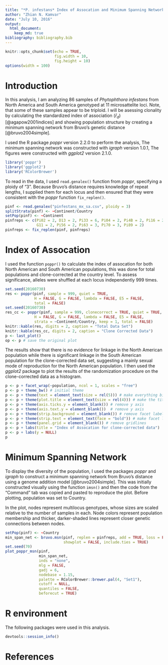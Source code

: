 ```yaml
---
title: "*P. infestans* Index of Assocation and Minimum Spanning Network Analysis"
author: "Zhian N. Kamvar"
date: "July 10, 2016"
output:
  html_document:
    keep_md: true
bibliography: bibliography.bib
---
```


```r
knitr::opts_chunk$set(echo = TRUE,
                      fig.width = 10,
                      fig.height = 10)
options(width = 100)
```

# Introduction

In this analysis, I am analyzing 86 samples of *Phytophthora infestans* from 
North America and South America genotyped at 11 microsattelite loci. Note, that 
some of these samples appear to be triploid. I will be asessing clonality by 
calculating the standardized index of association ($\bar{r}_d$) 
[@agapow2001indices] and showing population structure by creating a minimum 
spanning network from Bruvo's genetic distance [@bruvo2004simple].

I used the R package *poppr* version 2.2.0 to perform the analysis, The minimum
spanning network was constructed with *igraph* version 1.0.1, The figures were
constructed with *ggplot2* version 2.1.0.

```r
library('poppr')
library('ggplot2')
library('RColorBrewer')
```

To read in the data, I used `read.genalex()` function from *poppr*, specifying a
ploidy of "3". Because Bruvo's distance requires knowledge of repeat lengths, I
supplied them for each locus and then ensured that they were consistent with the
*poppr* function `fix_replen()`.

```r
pinf <- read.genalex("pinfestans_mx_sa.csv", ploidy = 3)
splitStrata(pinf) <- ~Continent/Country
setPop(pinf) <- ~Continent
pinfreps <- c(Pi02 = 2, D13 = 2, Pi33 = 6, Pi04 = 2, Pi4B = 2, Pi16 = 2,
              G11 = 2, Pi56 = 2, Pi63 = 3, Pi70 = 3, Pi89 = 2)
pinfreps <- fix_replen(pinf, pinfreps)
```

# Index of Assocation

I used the function `poppr()` to calculate the index of assocation for both
North American and South American populations, this was done for total
populations and clone-corrected at the country level. To assess significance,
alleles were shuffled at each locus independently 999 times.

```r
set.seed(20160730)
res <- poppr(pinf, sample = 999, quiet = TRUE,
             H = FALSE, G = FALSE, lambda = FALSE, E5 = FALSE,
             total = FALSE)
set.seed(20160730)
res_cc <- poppr(pinf, sample = 999, clonecorrect = TRUE, quiet = TRUE,
             H = FALSE, G = FALSE, lambda = FALSE, E5 = FALSE,
             strata = ~Continent/Country, keep = 1, total = FALSE)
knitr::kable(res, digits = 2, caption = "Total Data Set")
knitr::kable(res_cc, digits = 2, caption = "Clone Corrected Data")
p <- last_plot()
op <- p # save the original plot
```

The results show that there is no evidence for linkage in the North American
population while there is significant linkage in the South American population
for the clone-corrected data set, suggesting a mainly sexual mode of
reproduction for the North American population. I then used the *ggplot2*
package to plot the results of the randomization procedure on the
clone-corrected data as a histogram.

```r
p <- p + facet_wrap(~population, ncol = 1, scales = "free")
p <- p + theme_bw() # initial theme
p <- p + theme(text = element_text(size = rel(5))) # make everything bigger
p <- p + theme(plot.title = element_text(size = rel(4))) # make the title bigger
p <- p + theme(axis.ticks.y = element_blank()) # remove y axis
p <- p + theme(axis.text.y = element_blank())  # remove y axis
p <- p + theme(strip.background = element_blank()) # remove facet label backgrounds
p <- p + theme(strip.text = element_text(face = "bold")) # make facet labels bold
p <- p + theme(panel.grid = element_blank()) # remove gridlines
p <- p + labs(title = "Index of Assocation for clone-corrected data")
p <- p + labs(y = NULL)
p
```

# Minimum Spanning Network

To display the diversity of the population, I used the packages *poppr* and
*igraph* to construct a minimum spanning network from Bruvo's distance using a
genome addition model [@bruvo2004simple]. This was initially constructed
visually using the function `imsn()` and then the code from the "Command" tab
was copied and pasted to reproduce the plot. Before plotting, population was set
to Country.

In the plot, nodes represent multilocus genotypes, whose sizes are scaled
relative to the number of samples in each. Node colors represent population
membership and thicker, darker-shaded lines represent closer genetic connections
between nodes.


```r
setPop(pinf) <- ~Country
min_span_net <- bruvo.msn(pinf, replen = pinfreps, add = TRUE, loss = FALSE,
                          showplot = FALSE, include.ties = TRUE)
set.seed(70)
plot_poppr_msn(pinf,
               min_span_net,
               inds = "none",
               mlg = FALSE,
               gadj = 6,
               nodebase = 1.15,
               palette = RColorBrewer::brewer.pal(4, "Set1"),
               cutoff = NULL,
               quantiles = FALSE,
               beforecut = TRUE)
```

# R environment

The following packages were used in this analysis.

```r
devtools::session_info()
```

# References
